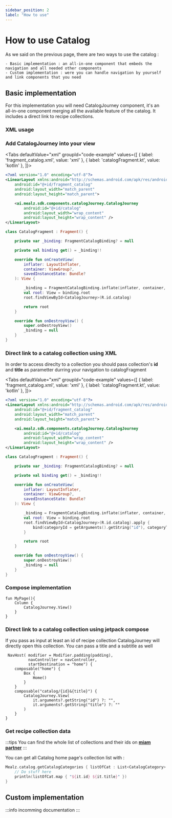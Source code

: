 ```yaml
---
sidebar_position: 2
label: "How to use"
---
```



# How to use Catalog 

As we said on the previous page, there are two ways to use the catalog :

    - Basic implementation : an all-in-one component that embeds the navigation and all needed other components
    - Custom implementation : were you can handle navigation by yourself and link components that you need

## Basic implementation 

For this implementation you will need CatalogJourney component, it's an all-in-one  component merging all the available feature of the catalog.
It includes a direct link to recipe collections. 

### XML usage

### Add CatalogJourney into your view 

<Tabs defaultValue="xml" groupId="code-example"
values={[
{ label: 'fragment_catalog.xml', value: 'xml' },
{ label: 'catalogFragment.kt', value: 'kotlin' },
]}>

<TabItem value="xml">

```xml
<?xml version="1.0" encoding="utf-8"?>
<LinearLayout xmlns:android="http://schemas.android.com/apk/res/android"
    android:id="@+id/fragment_catalog"
    android:layout_width="match_parent"
    android:layout_height="match_parent">

    <ai.mealz.sdk.components.catalogJourney.CatalogJourney
        android:id="@+id/catalog"
        android:layout_width="wrap_content"
        android:layout_height="wrap_content" />
</LinearLayout>
```
</TabItem>
<TabItem value="kotlin">

```kotlin
class CatalogFragment : Fragment() {

    private var _binding: FragmentCatalogBinding? = null

    private val binding get() = _binding!!

    override fun onCreateView(
        inflater: LayoutInflater,
        container: ViewGroup?,
        savedInstanceState: Bundle?
    ): View {

        _binding = FragmentCatalogBinding.inflate(inflater, container, false)
        val root: View = binding.root
        root.findViewById<CatalogJourney>(R.id.catalog)

        return root
    }

    override fun onDestroyView() {
        super.onDestroyView()
        _binding = null
    }
}
```
</TabItem>
</Tabs>

### Direct link to a catalog collection using XML

In order to access direclty to a collection you should pass collection's **id** and **title** 
as parametter durring your navigation to catalogFragment

<Tabs defaultValue="xml" groupId="code-example"
values={[
{ label: 'fragment_catalog.xml', value: 'xml' },
{ label: 'catalogFragment.kt', value: 'kotlin' },
]}>

<TabItem value="xml">

```xml
<?xml version="1.0" encoding="utf-8"?>
<LinearLayout xmlns:android="http://schemas.android.com/apk/res/android"
    android:id="@+id/fragment_catalog"
    android:layout_width="match_parent"
    android:layout_height="match_parent">

    <ai.mealz.sdk.components.catalogJourney.CatalogJourney
        android:id="@+id/catalog"
        android:layout_width="wrap_content"
        android:layout_height="wrap_content" />
</LinearLayout>
```
</TabItem>
<TabItem value="kotlin">

```kotlin
class CatalogFragment : Fragment() {

    private var _binding: FragmentCatalogBinding? = null

    private val binding get() = _binding!!

    override fun onCreateView(
        inflater: LayoutInflater,
        container: ViewGroup?,
        savedInstanceState: Bundle?
    ): View {

        _binding = FragmentCatalogBinding.inflate(inflater, container, false)
        val root: View = binding.root
        root.findViewById<CatalogJourney>(R.id.catalog).apply {
            bind(categoryId = getArguments().getString("id"), categoryTitle = getArguments().getString("title"))
        }

        return root
    }

    override fun onDestroyView() {
        super.onDestroyView()
        _binding = null
    }
}
```
</TabItem>
</Tabs>


### Compose implementation

```koltin
fun MyPage(){
    Column {
        CatalogJourney.View()
    }
}
```

### Direct link to a catalog collection using jetpack compose 

If you pass as input at least an id of recipe collection CatalogJourney will 
directly open this collection. 
You can pass a title and a subtitle as well

```koltin
 NavHost( modifier = Modifier.padding(padding),
          navController = navController,
          startDestination = "home") {
    composable("home") {
        Box {
            Home()
        }
    }
    composable("catalog/{id}&{title}") {
        CatalogJourney.View(
            it.arguments?.getString("id") ?: "",
            it.arguments?.getString("title") ?: ""
        )
    }
}
```

### Get recipe collection data 

:::tips
You can find the whole list of collections and their ids on  <a target="https://partners.miam.tech/" href='https://partners.miam.tech/'> **miam partner**</a> 
:::

You can get all Catalog home page's collection list with :

```kotlin 
Mealz.catalog.getCatalogCategories { listOfCat : List<CatalogCategory> ->
    // Do stuff here 
    println(listOfCat.map { "${it.id} ${it.title}" })
}
```

## Custom implementation 

:::info 
incomming documentation
:::